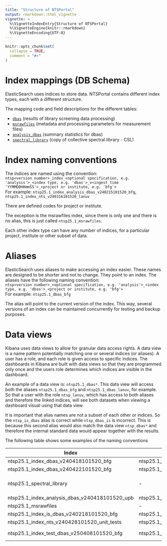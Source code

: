 ```yaml
---
title: "Structure of NTSPortal"
output: rmarkdown::html_vignette
vignette: >
  %\VignetteIndexEntry{Structure of NTSPortal}
  %\VignetteEngine{knitr::rmarkdown}
  %\VignetteEncoding{UTF-8}
---
```


```r
knitr::opts_chunk$set(
  collapse = TRUE,
  comment = "#>"
)
```
# Index mappings (DB Schema)

ElasticSearch uses indices to store data. NTSPortal contains different index types, each with a different structure. 

The mapping code and field descriptions for the different tables: 

- [`dbas`](https://github.com/bafg-bund/ntsportal/tree/main/inst/mappings/dbas_index_mappings.json) (results of library screening data processing)
- [`msrawfiles`](https://github.com/bafg-bund/ntsportal/tree/main/inst/mappings/msrawfiles_index_mappings.json) (metadata and processing parameters for measurement files)
- [`analysis_dbas`](https://github.com/bafg-bund/ntsportal/tree/main/inst/mappings/analysis_dbas_index_mappings.json) (summary statistics for dbas)
- [`spectral_library`](https://github.com/bafg-bund/ntsportal/tree/main/inst/mappings/spectral_library_index_mappings.json) (copy of collective spectral library - CSL)

# Index naming conventions

The indices are named using the convention:  
`ntsp<version number>_index_<optional specification, e.g. 'analysis'>_<index type, e.g. 'dbas'>_v<ingest time  'YYMMDDHHmmSS'>_<project or institute, e.g. 'bfg'>`  
For example: `ntsp25.1_index_analysis_dbas_v240215101520_bfg`, `ntsp25.1_index_nts_v240316101520_lanuv`

There are defined codes for project or institute.

The exception is the msrawfiles index, since there is only one and there is no alias, this is just called `ntsp25.1_msrawfiles`.

Each other index type can have any number of indices, for a particular project, institute or other subset of data.

# Aliases

ElasticSearch uses aliases to make accessing an index easier. These names are designed to be shorter and not to change. They point to an index. The aliases have the following naming convention:  
`ntsp<version number>_<optional specification, e.g. 'analysis'>_<index type, e.g. 'dbas'>_<project or institute, e.g. 'bfg'>`  
For example: `ntsp25.1_dbas_bfg`

The alias will point to the current version of the index. This way, several versions of an index can be maintained concurrently for testing and backup purposes.

# Data views

Kibana uses data views to allow for granular data access rights. A data view is a name pattern potentially matching one or several indices (or aliases). A user has a role, and each role is given access to specific indices. The dashboards in Kibana are built with data views so that they are programmed only once and the users role determines which indices are visible in the dashboard. 

An example of a data view is: `ntsp25.1_dbas*`. This data view will access both the aliases `ntsp25.1_dbas_bfg` and `ntsp25.1_dbas_lanuv`, for example. So that a user with the role `ntsp_lanuv`, which has access to both aliases and therefore the linked indices, will see both datasets when viewing a dashboard visual using that data view. 

It is important that alias names are not a subset of each other or indices. So the `ntsp_is_dbas` alias is correct while `ntsp_dbas_is` is incorrect. This is because this second alias would also match the data view `ntsp_dbas*` and therefore the internal standard data would appear together with the results.  

The following table shows some examples of the naming conventions

|Index|Alias|Data view|Comment|
|-----|-----|---------|-------|
|ntsp25.1_index_dbas_v240418101520_bfg|ntsp25.1_dbas_bfg|ntsp25.1_dbas*||
|ntsp25.1_index_dbas_v240422101520_bfg|ntsp25.1_dbas_bfg|ntsp25.1_dbas*||
|ntsp25.1_spectral_library|-|ntsp25.1_spectral_library*|There is currently no institute/project specific library|
|ntsp25.1_index_analysis_dbas_v240418101520_upb|ntsp25.1_analysis_dbas_upb|ntsp25.1_analysis_dbas*||
|ntsp25.1_msrawfiles|-|ntsp25.1_msrawfiles*||
|ntsp25.1_index_is_dbas_v240218101520_bfg|ntsp25.1_is_dbas_bfg|ntsp25.1_is_dbas*||
|ntsp25.1_index_nts_v240428101520_unit_tests|ntsp25.1_nts_unit_tests|||
|ntsp25.1_index_test_dbas_v250408101520_bfg|ntsp25.1_test_dbas_bfg|ntsp25.1_test_dbas*|see kibanaIntegrationTests|


